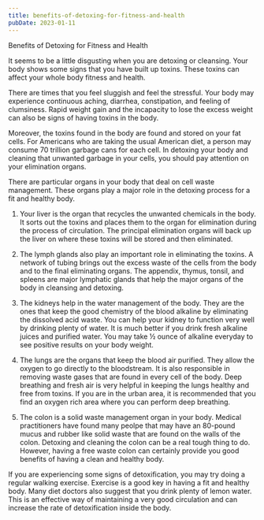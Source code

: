 ```yaml
---
title: benefits-of-detoxing-for-fitness-and-health
pubDate: 2023-01-11
---
```


Benefits of Detoxing for Fitness and Health

It seems to be a little disgusting when you are detoxing or cleansing. Your body shows some signs that you have built up toxins. These toxins can affect your whole body fitness and health. 

There are times that you feel sluggish and feel the stressful. Your body may experience continuous aching, diarrhea, constipation, and feeling of clumsiness. Rapid weight gain and the incapacity to lose the excess weight can also be signs of having toxins in the body. 

Moreover, the toxins found in the body are found and stored on your fat cells. For Americans who are taking the usual American diet, a person may consume 70 trillion garbage cans for each cell. In detoxing your body and cleaning that unwanted garbage in your cells, you should pay attention on your elimination organs. 

There are particular organs in your body that deal on cell waste management. These organs play a major role in the detoxing process for a fit and healthy body. 

1.	Your liver is the organ that recycles the unwanted chemicals in the body. It sorts out the toxins and places them to the organ for elimination during the process of circulation. The principal elimination organs will back up the liver on where these toxins will be stored and then eliminated.

2.	The lymph glands also play an important role in eliminating the toxins. A network of tubing brings out the excess waste of the cells from the body and to the final eliminating organs. The appendix, thymus, tonsil, and spleens are major lymphatic glands that help the major organs of the body in cleansing and detoxing. 

3.	The kidneys help in the water management of the body. They are the ones that keep the good chemistry of the blood alkaline by eliminating the dissolved acid waste. You can help your kidney to function very well by drinking plenty of water. It is much better if you drink fresh alkaline juices and purified water. You may take ½ ounce of alkaline everyday to see positive results on your body weight. 

4.	The lungs are the organs that keep the blood air purified. They allow the oxygen to go directly to the bloodstream. It is also responsible in removing waste gases that are found in every cell of the body. Deep breathing and fresh air is very helpful in keeping the lungs healthy and free from toxins. If you are in the urban area, it is recommended that you find an oxygen rich area where you can perform deep breathing. 

5.	The colon is a solid waste management organ in your body. Medical practitioners have found many peolpe that may have an 80-pound mucus and rubber like solid waste that are found on the walls of the colon. Detoxing and cleaning the colon can be a real tough thing to do. However, having a free waste colon can certainly provide you good benefits of having a clean and healthy body. 

If you are experiencing some signs of detoxification, you may try doing a regular walking exercise. Exercise is a good key in having a fit and healthy body. Many diet doctors also suggest that you drink plenty of lemon water. This is an effective way of maintaining a very good circulation and can increase the rate of detoxification inside the body.